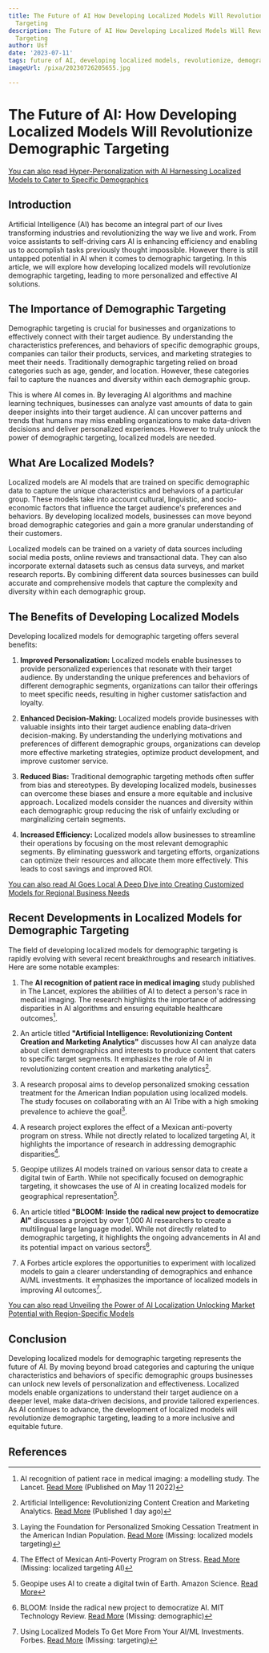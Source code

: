 ```yaml
---
title: The Future of AI How Developing Localized Models Will Revolutionize Demographic
  Targeting
description: The Future of AI How Developing Localized Models Will Revolutionize Demographic
  Targeting
author: Usf
date: '2023-07-11'
tags: future of AI, developing localized models, revolutionize, demographic targeting
imageUrl: /pixa/20230726205655.jpg

---
```

# The Future of AI: How Developing Localized Models Will Revolutionize Demographic Targeting

[You can also read Hyper-Personalization with AI Harnessing Localized Models to Cater to Specific Demographics](Hyper-Personalization%20with%20AI%20Harnessing%20Localized%20Models%20to%20Cater%20to%20Specific%20Demographics)


##  Introduction

Artificial Intelligence (AI) has  become an integral part of our lives transforming industries and revolutionizing the way  we live and work. From voice  assistants to self-driving cars AI is enhancing  efficiency and enabling us to accomplish tasks previously thought impossible. However there is still untapped potential in AI  when it comes to demographic targeting. In this article, we will explore how developing  localized models  will revolutionize demographic targeting, leading to more personalized and effective AI solutions.

## The Importance of Demographic Targeting

Demographic targeting is crucial for businesses and organizations to effectively connect  with their target audience. By understanding the  characteristics preferences, and behaviors of specific demographic groups, companies can tailor their products, services, and marketing strategies to  meet their needs.  Traditionally demographic targeting relied on broad categories such as age,  gender,  and location. However,  these categories fail to capture the nuances and diversity within each demographic group.

This is where AI comes in. By leveraging AI algorithms  and machine learning techniques, businesses can analyze vast  amounts of data to gain deeper insights into their target  audience. AI can uncover patterns  and trends that  humans may miss enabling organizations to  make data-driven decisions and deliver personalized experiences. However to truly  unlock the power of demographic targeting, localized models are  needed.

## What Are  Localized  Models?

Localized models are AI models that are trained on specific demographic data  to capture the unique characteristics and behaviors  of a particular  group. These models take into account cultural, linguistic, and socio-economic factors that influence  the  target audience's  preferences and behaviors. By developing localized models, businesses  can move beyond broad  demographic categories and gain a more granular  understanding of their customers.

Localized models can be trained on a variety of  data sources  including social media posts, online reviews and transactional data. They can also incorporate external datasets such as census data surveys, and market research reports. By combining different data sources businesses can build accurate and  comprehensive models  that  capture the complexity and diversity within each demographic group.

## The Benefits of Developing Localized Models

Developing localized models for  demographic targeting offers several  benefits:

1. **Improved  Personalization:** Localized models  enable businesses to provide personalized experiences that resonate with their target audience. By understanding the unique preferences and behaviors of different demographic segments, organizations can tailor their offerings to meet specific  needs, resulting in higher customer satisfaction and loyalty.

2. **Enhanced Decision-Making:** Localized models provide businesses with  valuable insights into their target audience enabling data-driven decision-making. By understanding the underlying  motivations and preferences of different demographic groups, organizations can develop more effective marketing strategies, optimize product development, and improve customer service.

3. **Reduced Bias:** Traditional demographic targeting methods often suffer from  bias and stereotypes. By developing localized models, businesses can overcome these biases and ensure a more equitable and inclusive approach. Localized models consider the nuances and diversity within each demographic group reducing the risk of unfairly excluding  or marginalizing certain segments.

4. **Increased Efficiency:** Localized models allow businesses  to streamline their operations by focusing on the most relevant demographic segments. By eliminating guesswork and targeting efforts, organizations can optimize their resources  and allocate  them more effectively. This leads to cost savings and improved ROI.

[You can also read AI Goes Local A Deep Dive into Creating Customized Models  for  Regional Business  Needs](AI%20Goes%20Local%20A%20Deep%20Dive%20into%20Creating%20Customized%20Models%20for%20Regional%20Business%20Needs)


## Recent Developments  in Localized Models for Demographic Targeting

The field of  developing localized  models  for demographic targeting  is  rapidly evolving with several recent breakthroughs and research initiatives. Here are some notable examples:

1. The **AI recognition of patient race in medical imaging** study published in The Lancet, explores the abilities of AI to detect a person's race in medical  imaging. The research  highlights  the importance of  addressing disparities in AI algorithms and ensuring equitable  healthcare outcomes[^1].

2. An  article titled **"Artificial Intelligence: Revolutionizing Content Creation and Marketing Analytics"** discusses how AI can analyze data about client demographics and interests to produce content that caters to specific target segments. It emphasizes the role of AI in revolutionizing  content creation and marketing analytics[^2].

3. A research proposal aims to develop personalized smoking cessation treatment for the American Indian population using localized models. The study focuses on collaborating with an AI Tribe with a high smoking prevalence to achieve the goal[^3].

4. A research project explores the effect  of  a Mexican anti-poverty program on stress.  While not directly related to  localized targeting AI, it highlights the importance  of research in addressing demographic disparities[^4].

5. Geopipe utilizes AI models trained on various sensor data to create a digital twin of Earth. While not specifically focused on demographic targeting, it showcases  the use of AI in  creating localized models for geographical representation[^5].

6. An article titled **"BLOOM: Inside the radical new project to democratize AI"** discusses a project by over 1,000 AI researchers to create a  multilingual large language model. While not directly related to demographic targeting, it highlights the ongoing advancements in AI and its potential impact on various sectors[^6].

7.  A Forbes article explores the opportunities to experiment  with localized models to gain a clearer understanding  of demographics and enhance AI/ML investments. It emphasizes  the importance of localized  models in improving AI outcomes[^7].

[You can also read Unveiling the Power  of AI Localization Unlocking Market Potential with Region-Specific Models](Unveiling%20the%20Power%20of%20AI%20Localization%20Unlocking%20Market%20Potential%20with%20Region-Specific%20Models)


## Conclusion

Developing localized models for demographic targeting represents the future of AI. By moving beyond broad categories and capturing the unique characteristics and behaviors of specific demographic groups businesses can unlock  new levels of personalization and effectiveness. Localized models enable organizations to understand their target audience on a deeper level, make data-driven decisions,  and provide tailored experiences. As AI continues to advance, the  development  of localized models will  revolutionize demographic targeting, leading to a  more inclusive  and equitable  future.

## References

[^1]:  AI recognition of patient race in medical imaging: a  modelling  study. The  Lancet. [Read More](https://www.thelancet.com/journals/landig/article/PIIS2589-7500(22)00063-2/fulltext) (Published on May 11  2022)

[^2]: Artificial Intelligence: Revolutionizing Content  Creation and Marketing Analytics. [Read More](https://fagenwasanni.com/news/artificial-intelligence-revolutionizing-content-creation-and-marketing-analytics/75579/) (Published 1  day ago)

[^3]:  Laying the Foundation for Personalized Smoking Cessation Treatment in the American Indian Population. [Read More](https://reporter.nih.gov/search/01heB04eo0axn5vHFfJT4g/project-details/10348786) (Missing: localized models targeting)

[^4]: The  Effect of Mexican Anti-Poverty  Program on Stress. [Read More](https://reporter.nih.gov/search/3waukj0RfEerAjFeOKvV6g/project-details/6560336) (Missing: localized targeting AI)

[^5]: Geopipe uses AI to create a digital twin of Earth.  Amazon Science. [Read More](https://www.amazon.science/news-and-features/geopipe-uses-ai-to-create-a-digital-twin-of-earth)

[^6]: BLOOM: Inside the radical new  project  to democratize AI. MIT Technology  Review. [Read More](https://www.technologyreview.com/2022/07/12/1055817/inside-a-radical-new-project-to-democratize-ai/) (Missing: demographic)

[^7]: Using  Localized  Models To Get More From Your AI/ML Investments.  Forbes. [Read More](https://www.forbes.com/sites/forbestechcouncil/2022/01/13/using-localized-models-to-get-more-from-your-aiml-investments/?sh=24afa0969e19) (Missing: targeting)